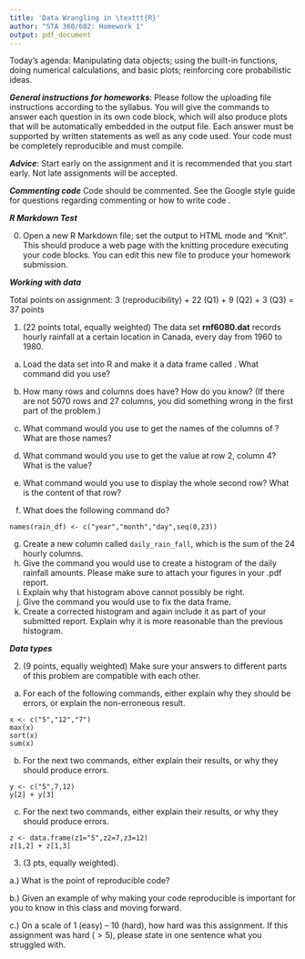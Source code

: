```yaml
---
title: 'Data Wrangling in \texttt{R}'
author: "STA 360/602: Homework 1"
output: pdf_document
---
```


Today's agenda: Manipulating data objects; using the built-in functions, doing numerical calculations, and basic plots; reinforcing core probabilistic ideas.

***General instructions for homeworks***: Please follow the uploading file instructions according to the syllabus. You will give the commands to answer each question in its own code block, which will also produce plots that will be automatically embedded in the output file. Each answer must be supported by written statements as well as any code used. Your code must be completely reproducible and must compile.

***Advice***: Start early on the assignment and it is recommended that you start early. Not late assignments will be accepted. 

***Commenting code*** Code should be commented. See the Google style guide for questions regarding commenting or how to write code \url{https://google.github.io/styleguide/Rguide.xml}.

***R Markdown Test***

0.  Open a new R Markdown file; set the output to HTML mode and "Knit". This should produce a web page with the knitting procedure executing your code blocks. You can edit this new file to produce your homework submission.

***Working with data***

Total points on assignment: 3 (reproducibility) + 22 (Q1) + 9 (Q2) + 3 (Q3) = 37 points


1.  (22 points total, equally weighted) The data set **rnf6080.dat** records hourly rainfall at a certain location in Canada, every day from 1960 to 1980.

```{=html}
<!-- -->
```
a.  Load the data set into R and make it a data frame called \texttt{rain\_df}. What command did you use?

b.  How many rows and columns does \texttt{rain\_df} have? How do you know? (If there are not 5070 rows and 27 columns, you did something wrong in the first part of the problem.)

c.  What command would you use to get the names of the columns of \texttt{rain\_df}? What are those names?

d.  What command would you use to get the value at row 2, column 4? What is the value?

e.  What command would you use to display the whole second row? What is the content of that row?

f.  What does the following command do?

```         
names(rain_df) <- c("year","month","day",seq(0,23))
```

g.  Create a new column called $\texttt{daily\_rain\_fall}$, which is the sum of the 24 hourly columns.
h.  Give the command you would use to create a histogram of the daily rainfall amounts. Please make sure to attach your figures in your .pdf report.
i.  Explain why that histogram above cannot possibly be right.
j.  Give the command you would use to fix the data frame.
k.  Create a corrected histogram and again include it as part of your submitted report. Explain why it is more reasonable than the previous histogram.

***Data types***

2.  (9 points, equally weighted) Make sure your answers to different parts of this problem are compatible with each other.

```{=html}
<!-- -->
```
a.  For each of the following commands, either explain why they should be errors, or explain the non-erroneous result.

```         
x <- c("5","12","7")
max(x)
sort(x)
sum(x)
```

b.  For the next two commands, either explain their results, or why they should produce errors.

```         
y <- c("5",7,12)
y[2] + y[3]
```

c.  For the next two commands, either explain their results, or why they should produce errors.

```         
z <- data.frame(z1="5",z2=7,z3=12)
z[1,2] + z[1,3]
```

3.  (3 pts, equally weighted).

a.) What is the point of reproducible code?

b.) Given an example of why making your code reproducible is important for you to know in this class and moving forward.

c.) On a scale of 1 (easy) -- 10 (hard), how hard was this assignment. If this assignment was hard ($>5$), please state in one sentence what you struggled with.
